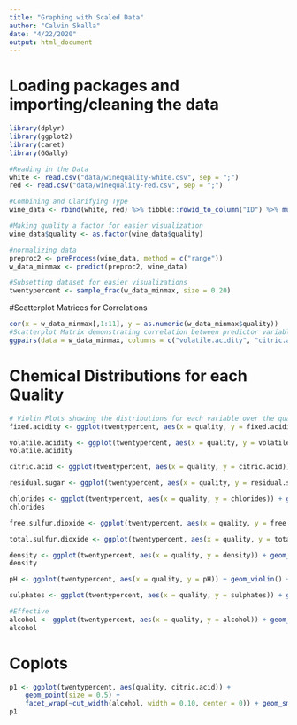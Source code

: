 ```yaml
---
title: "Graphing with Scaled Data"
author: "Calvin Skalla"
date: "4/22/2020"
output: html_document
---
```


# Loading packages and importing/cleaning the data
```r
library(dplyr)
library(ggplot2)
library(caret)
library(GGally)

#Reading in the Data
white <- read.csv("data/winequality-white.csv", sep = ";")
red <- read.csv("data/winequality-red.csv", sep = ";")

#Combining and Clarifying Type
wine_data <- rbind(white, red) %>% tibble::rowid_to_column("ID") %>% mutate(Type = ifelse(ID <= 4898, 1, 0)) %>% select(-ID)

#Making quality a factor for easier visualization
wine_data$quality <- as.factor(wine_data$quality)

#normalizing data
preproc2 <- preProcess(wine_data, method = c("range"))
w_data_minmax <- predict(preproc2, wine_data)

#Subsetting dataset for easier visualizations
twentypercent <- sample_frac(w_data_minmax, size = 0.20)
```

#Scatterplot Matrices for Correlations
```r
cor(x = w_data_minmax[,1:11], y = as.numeric(w_data_minmax$quality))
#Scatterplot Matrix demonstrating correlation between predictor variables
ggpairs(data = w_data_minmax, columns = c("volatile.acidity", "citric.acid", "chlorides", "free.sulfur.dioxide", "density", "alcohol"), lower = list(continuous = wrap("points", size = 1)))
```

# Chemical Distributions for each Quality
```r
# Violin Plots showing the distributions for each variable over the qualities
fixed.acidity <- ggplot(twentypercent, aes(x = quality, y = fixed.acidity)) + geom_violin() + coord_flip()

volatile.acidity <- ggplot(twentypercent, aes(x = quality, y = volatile.acidity)) + geom_violin() + coord_flip()
volatile.acidity

citric.acid <- ggplot(twentypercent, aes(x = quality, y = citric.acid)) + geom_violin() + coord_flip()

residual.sugar <- ggplot(twentypercent, aes(x = quality, y = residual.sugar)) + geom_violin() + coord_flip()

chlorides <- ggplot(twentypercent, aes(x = quality, y = chlorides)) + geom_violin() + coord_flip()
chlorides

free.sulfur.dioxide <- ggplot(twentypercent, aes(x = quality, y = free.sulfur.dioxide)) + geom_violin() + coord_flip()

total.sulfur.dioxide <- ggplot(twentypercent, aes(x = quality, y = total.sulfur.dioxide)) + geom_violin() + coord_flip()

density <- ggplot(twentypercent, aes(x = quality, y = density)) + geom_violin() + coord_flip()
density

pH <- ggplot(twentypercent, aes(x = quality, y = pH)) + geom_violin() + coord_flip()

sulphates <- ggplot(twentypercent, aes(x = quality, y = sulphates)) + geom_violin() + coord_flip()

#Effective
alcohol <- ggplot(twentypercent, aes(x = quality, y = alcohol)) + geom_violin() + coord_flip()
alcohol
```

# Coplots
```r
p1 <- ggplot(twentypercent, aes(quality, citric.acid)) +
    geom_point(size = 0.5) +
    facet_wrap(~cut_width(alcohol, width = 0.10, center = 0)) + geom_smooth()
p1
```

